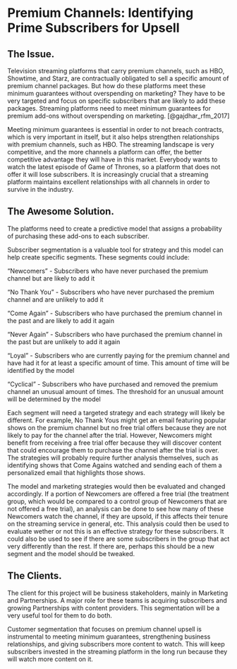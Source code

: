 # Premium Channels: Identifying Prime Subscribers for Upsell {#content-packages}


## The Issue.

Television streaming platforms that carry premium channels, such as HBO, Showtime, and Starz, are contractually obligated to sell a specific amount of premium channel packages. But how do these platforms meet these minimum guarantees without overspending on marketing? They have to be very targeted and focus on specific subscribers that are likely to add these packages. Streaming platforms need to meet minimum guarantees for premium add-ons without overspending on marketing. [@gajdhar_rfm_2017] 

Meeting minimum guarantees is essential in order to not breach contracts, which is very important in itself, but it also helps strengthen relationships with premium channels, such as HBO. The streaming landscape is very competitive, and the more channels a platform can offer, the better competitive advantage they will have in this market. Everybody wants to watch the latest episode of Game of Thrones, so a platform that does not offer it will lose subscribers. It is increasingly crucial that a streaming platform maintains excellent relationships with all channels in order to survive in the industry. 

## The Awesome Solution.

The platforms need to create a predictive model that assigns a probability of purchasing these add-ons to each subscriber. 


Subscriber segmentation is a valuable tool for strategy and this model can help create specific segments. These segments could include:

“Newcomers” - Subscribers who have never purchased the premium channel but are likely to add it 

“No Thank You” - Subscribers who have never purchased the premium channel and are unlikely to add it 

“Come Again” - Subscribers who have purchased the premium channel in the past and are likely to add it again  

“Never Again” - Subscribers who have purchased the premium channel in the past but are unlikely to add it again  

“Loyal” - Subscribers who are currently paying for the premium channel and have had it for at least a specific amount of time. This amount of time will be identified by the model

“Cyclical” - Subscribers who have purchased and removed the premium channel an unusual amount of times. The threshold for an unusual amount will be determined by the model   
 

Each segment will need a targeted strategy and each strategy will likely be different. For example, No Thank Yous might get an email featuring popular shows on the premium channel but no free trial offers because they are not likely to pay for the channel after the trial. However, Newcomers might benefit from receiving a free trial offer because they will discover content that could encourage them to purchase the channel after the trial is over. The strategies will probably require further analysis themselves, such as identifying shows that Come Agains watched and sending each of them a personalized email that highlights those shows. 

The model and marketing strategies would then be evaluated and changed accordingly. If a portion of Newcomers are offered a free trial (the treatment group, which would be compared to a control group of Newcomers that are not offered a free trial), an analysis can be done to see how many of these Newcomers watch the channel, if they are upsold, if this affects their tenure on the streaming service in general, etc. This analysis could then be used to evaluate wether or not this is an effective strategy for these subscribers. It could also be used to see if there are some subscribers in the group that act very differently than the rest. If there are, perhaps this should be a new segment and the model should be tweaked.  


## The Clients.

The client for this project will be business stakeholders, mainly in Marketing and Partnerships. A major role for these teams is acquiring subscribers and growing Partnerships with content providers. This segmentation will be a very useful tool for them to do both.

Customer segmentation that focuses on premium channel upsell is instrumental to meeting minimum guarantees, strengthening business relationships, and giving subscribers more content to watch. This will keep subscribers invested in the streaming platform in the long run because they will watch more content on it. 


